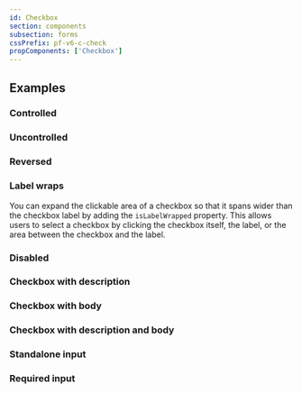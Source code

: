 ```yaml
---
id: Checkbox
section: components
subsection: forms
cssPrefix: pf-v6-c-check
propComponents: ['Checkbox']
---
```



## Examples

### Controlled



<LiveExample src={CheckboxControlled} />

### Uncontrolled



<LiveExample src={CheckboxUncontrolled} />

### Reversed



<LiveExample src={CheckboxReversed} />

### Label wraps

You can expand the clickable area of a checkbox so that it spans wider than the checkbox label by adding the `isLabelWrapped` property. This allows users to select a checkbox by clicking the checkbox itself, the label, or the area between the checkbox and the label.



<LiveExample src={CheckboxLabelWraps} />

### Disabled



<LiveExample src={CheckboxDisabled} />

### Checkbox with description



<LiveExample src={CheckboxWithDescription} />

### Checkbox with body



<LiveExample src={CheckboxWithBody} />

### Checkbox with description and body



<LiveExample src={CheckboxWithDescriptionBody} />

### Standalone input



<LiveExample src={CheckboxStandaloneInput} />

### Required input



<LiveExample src={CheckboxRequired} />
